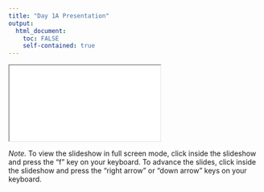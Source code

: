 ```yaml
---
title: "Day 1A Presentation"
output: 
  html_document:
    toc: FALSE
    self-contained: true
---
```


<iframe class="slide-deck" src="slides/slides_1a.html" title="Day 1A Presentation"></iframe>

*Note.* To view the slideshow in full screen mode, click inside the slideshow and press the "f" key on your keyboard. To advance the slides, click inside the slideshow and press the "right arrow" or "down arrow" keys on your keyboard.
